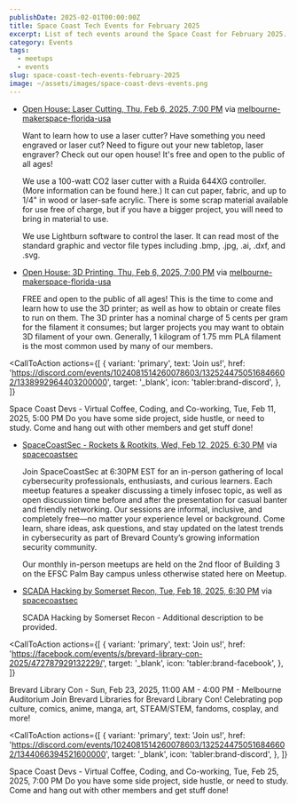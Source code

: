 ```yaml
---
publishDate: 2025-02-01T00:00:00Z
title: Space Coast Tech Events for February 2025
excerpt: List of tech events around the Space Coast for February 2025.
category: Events
tags:
  - meetups
  - events
slug: space-coast-tech-events-february-2025
image: ~/assets/images/space-coast-devs-events.png
---
```



- [Open House: Laser Cutting, Thu, Feb 6, 2025, 7:00 PM](https://www.meetup.com/melbourne-makerspace-florida-usa/events/305677149/?eventOrigin=group_upcoming_events) via [melbourne-makerspace-florida-usa](https://www.meetup.com/melbourne-makerspace-florida-usa/?eventOrigin=event_home_page)

  Want to learn how to use a laser cutter? Have something you need engraved or laser cut? Need to figure out your new tabletop, laser engraver? Check out our open house! It's free and open to the public of all ages!

  We use a 100-watt CO2 laser cutter with a Ruida 644XG controller. (More information can be found here.) It can cut paper, fabric, and up to 1/4" in wood or laser-safe acrylic. There is some scrap material available for use free of charge, but if you have a bigger project, you will need to bring in material to use.

  We use Lightburn software to control the laser. It can read most of the standard graphic and vector file types including .bmp, .jpg, .ai, .dxf, and .svg.

- [Open House: 3D Printing, Thu, Feb 6, 2025, 7:00 PM](https://www.meetup.com/melbourne-makerspace-florida-usa/events/305676332/?eventOrigin=group_upcoming_events) via [melbourne-makerspace-florida-usa](https://www.meetup.com/melbourne-makerspace-florida-usa/?eventOrigin=event_home_page)

  FREE and open to the public of all ages! This is the time to come and learn how to use the 3D printer; as well as how to obtain or create files to run on them. The 3D printer has a nominal charge of 5 cents per gram for the filament it consumes; but larger projects you may want to obtain 3D filament of your own. Generally, 1 kilogram of 1.75 mm PLA filament is the most common used by many of our members.

<CallToAction
  actions={[
    {
      variant: 'primary',
      text: 'Join us!',
      href: 'https://discord.com/events/1024081514260078603/1325244750516846602/1338992964403200000',
      target: '_blank',
      icon: 'tabler:brand-discord',
    },
  ]}
>
  <Fragment slot="title">
    Space Coast Devs - Virtual Coffee, Coding, and Co-working, Tue, Feb 11, 2025, 5:00 PM
  </Fragment>
  <Fragment slot="subtitle">
    Do you have some side project, side hustle, or need to study. Come and hang out with other members and get stuff
    done!
  </Fragment>
</CallToAction>

- [SpaceCoastSec - Rockets & Rootkits, Wed, Feb 12, 2025, 6:30 PM](https://www.meetup.com/spacecoastsec/events/305158686/?eventOrigin=group_upcoming_events) via [spacecoastsec](https://www.meetup.com/spacecoastsec/?eventOrigin=event_home_page)

  Join SpaceCoastSec at 6:30PM EST for an in-person gathering of local cybersecurity professionals, enthusiasts, and curious learners. Each meetup features a speaker discussing a timely infosec topic, as well as open discussion time before and after the presentation for casual banter and friendly networking. Our sessions are informal, inclusive, and completely free—no matter your experience level or background. Come learn, share ideas, ask questions, and stay updated on the latest trends in cybersecurity as part of Brevard County’s growing information security community.

  Our monthly in-person meetups are held on the 2nd floor of Building 3 on the EFSC Palm Bay campus unless otherwise stated here on Meetup.

- [SCADA Hacking by Somerset Recon, Tue, Feb 18, 2025, 6:30 PM](https://www.meetup.com/spacecoastsec/events/303224941/?eventOrigin=group_upcoming_events) via [spacecoastsec](https://www.meetup.com/spacecoastsec/?eventOrigin=event_home_page)

  SCADA Hacking by Somerset Recon - Additional description to be provided.

<CallToAction
  actions={[
    {
      variant: 'primary',
      text: 'Join us!',
      href: 'https://facebook.com/events/s/brevard-library-con-2025/472787929132229/',
      target: '_blank',
      icon: 'tabler:brand-facebook',
    },
  ]}
>
  <Fragment slot="title">Brevard Library Con - Sun, Feb 23, 2025, 11:00 AM - 4:00 PM - Melbourne Auditorium</Fragment>
  <Fragment slot="subtitle">
    Join Brevard Libraries for Brevard Library Con! Celebrating pop culture, comics, anime, manga, art, STEAM/STEM,
    fandoms, cosplay, and more!
  </Fragment>
</CallToAction>

<CallToAction
  actions={[
    {
      variant: 'primary',
      text: 'Join us!',
      href: 'https://discord.com/events/1024081514260078603/1325244750516846602/1344066394521600000',
      target: '_blank',
      icon: 'tabler:brand-discord',
    },
  ]}
>
  <Fragment slot="title">
    Space Coast Devs - Virtual Coffee, Coding, and Co-working, Tue, Feb 25, 2025, 7:00 PM
  </Fragment>
  <Fragment slot="subtitle">
    Do you have some side project, side hustle, or need to study. Come and hang out with other members and get stuff
    done!
  </Fragment>
</CallToAction>
